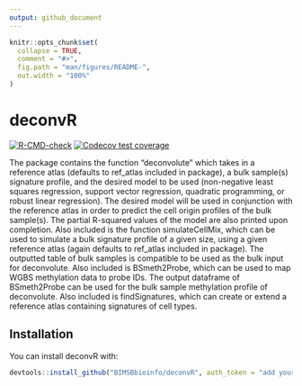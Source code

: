 ```yaml
---
output: github_document
---
```


<!-- README.md is generated from README.Rmd. Please edit that file -->

```r
knitr::opts_chunk$set(
  collapse = TRUE,
  comment = "#>",
  fig.path = "man/figures/README-",
  out.width = "100%"
)
```

# deconvR

<!-- badges: start -->
[![R-CMD-check](https://github.com/BIMSBbioinfo/deconvR/workflows/R-CMD-check/badge.svg)](https://github.com/BIMSBbioinfo/deconvR/actions)
[![Codecov test coverage](https://codecov.io/gh/BIMSBbioinfo/deconvR/branch/main/graph/badge.svg)](https://codecov.io/gh/BIMSBbioinfo/deconvR?branch=main)
<!-- badges: end -->

The package contains the function "deconvolute" which takes in
a reference atlas (defaults to ref_atlas included in package), a bulk sample(s) signature profile,
and the desired model to be used (non-negative least squares regression, support vector regression,
quadratic programming, or robust linear regression). The desired model will be used in conjunction with
the reference atlas in order to predict the cell origin profiles of the bulk sample(s).
The partial R-squared values of the model are also printed upon completion. Also included is the function
simulateCellMix, which can be used to simulate a bulk signature profile of a given size, using a given
reference atlas (again defaults to ref_atlas included in package). The outputted table of bulk samples
is compatible to be used as the bulk input for deconvolute. Also included is BSmeth2Probe, which can be
used to map WGBS methylation data to probe IDs. The output dataframe of BSmeth2Probe can be used for
the bulk sample methylation profile of deconvolute. Also included is findSignatures, which can create
or extend a reference atlas containing signatures of cell types.

## Installation

You can install deconvR  with:

``` r
devtools::install_github("BIMSBbioinfo/deconvR", auth_token = "add your github personal access token here")
```

